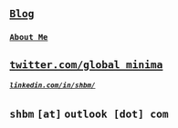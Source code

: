## [`Blog`](https://shbm.in/about)
### [`About Me`](https://shbm.in/about)
## [`twitter.com/global_minima`](https://twitter.com/global_minima)
##### [`linkedin.com/in/shbm/`](https://www.linkedin.com/in/shbm/)
## `shbm` `[at]` `outlook [dot] com`